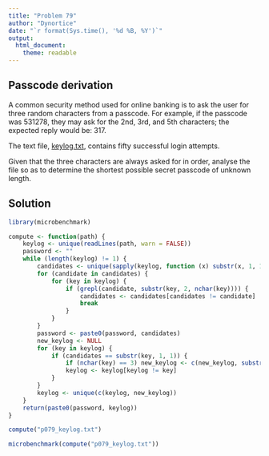 ```yaml
---
title: "Problem 79"
author: "Dynortice"
date: "`r format(Sys.time(), '%d %B, %Y')`"
output:
  html_document:
    theme: readable
---
```

## Passcode derivation

A common security method used for online banking is to ask the user for three random characters from a passcode. For example, if the passcode was $531278$, they may ask for the $2$nd, $3$rd, and $5$th characters; the expected reply would be: $317$.

The text file, [keylog.txt](https://projecteuler.net/project/resources/p079_keylog.txt), contains fifty successful login attempts.

Given that the three characters are always asked for in order, analyse the file so as to determine the shortest possible secret passcode of unknown length.

## Solution
```r
library(microbenchmark)
```
```r
compute <- function(path) {
    keylog <- unique(readLines(path, warn = FALSE))
    password <- ""
    while (length(keylog) != 1) {
        candidates <- unique(sapply(keylog, function (x) substr(x, 1, 1)))
        for (candidate in candidates) {
            for (key in keylog) {
                if (grepl(candidate, substr(key, 2, nchar(key)))) {
                    candidates <- candidates[candidates != candidate]
                    break
                }
            }
        }
        password <- paste0(password, candidates)
        new_keylog <- NULL
        for (key in keylog) {
            if (candidates == substr(key, 1, 1)) {
                if (nchar(key) == 3) new_keylog <- c(new_keylog, substr(key, 2, 3))
                keylog <- keylog[keylog != key]
            }
        }
        keylog <- unique(c(keylog, new_keylog))
    }
    return(paste0(password, keylog))
}
```
```r
compute("p079_keylog.txt")
```
```r
microbenchmark(compute("p079_keylog.txt"))
```
